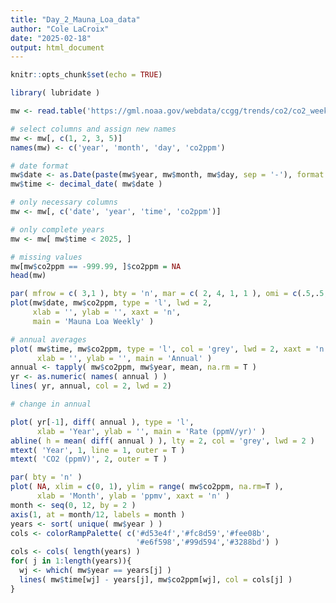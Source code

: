 ```yaml
---
title: "Day_2_Mauna_Loa_data"
author: "Cole LaCroix"
date: "2025-02-18"
output: html_document
---
```


```r
knitr::opts_chunk$set(echo = TRUE)
```

```r
library( lubridate )
```

```r
mw <- read.table('https://gml.noaa.gov/webdata/ccgg/trends/co2/co2_weekly_mlo.txt')

# select columns and assign new names
mw <- mw[, c(1, 2, 3, 5)]
names(mw) <- c('year', 'month', 'day', 'co2ppm')

# date format
mw$date <- as.Date(paste(mw$year, mw$month, mw$day, sep = '-'), format = '%Y-%m-%d')
mw$time <- decimal_date( mw$date ) 

# only necessary columns
mw <- mw[, c('date', 'year', 'time', 'co2ppm')]

# only complete years
mw <- mw[ mw$time < 2025, ]

# missing values
mw[mw$co2ppm == -999.99, ]$co2ppm = NA
head(mw) 
```
```r
par( mfrow = c( 3,1 ), bty = 'n', mar = c( 2, 4, 1, 1 ), omi = c(.5,.5,.5,.5) )
plot(mw$date, mw$co2ppm, type = 'l', lwd = 2,
     xlab = '', ylab = '', xaxt = 'n',
     main = 'Mauna Loa Weekly' )

# annual averages
plot( mw$time, mw$co2ppm, type = 'l', col = 'grey', lwd = 2, xaxt = 'n',
      xlab = '', ylab = '', main = 'Annual' )
annual <- tapply( mw$co2ppm, mw$year, mean, na.rm = T )
yr <- as.numeric( names( annual ) )
lines( yr, annual, col = 2, lwd = 2)

# change in annual

plot( yr[-1], diff( annual ), type = 'l', 
      xlab = 'Year', ylab = '', main = 'Rate (ppmV/yr)' )
abline( h = mean( diff( annual ) ), lty = 2, col = 'grey', lwd = 2 )
mtext( 'Year', 1, line = 1, outer = T )
mtext( 'CO2 (ppmV)', 2, outer = T )
```
```r
par( bty = 'n' )
plot( NA, xlim = c(0, 1), ylim = range( mw$co2ppm, na.rm=T ), 
      xlab = 'Month', ylab = 'ppmv', xaxt = 'n' )
month <- seq(0, 12, by = 2 )
axis(1, at = month/12, labels = month )
years <- sort( unique( mw$year ) )
cols <- colorRampPalette( c('#d53e4f','#fc8d59','#fee08b',
                            '#e6f598','#99d594','#3288bd') )
cols <- cols( length(years) )
for( j in 1:length(years)){
  wj <- which( mw$year == years[j] )
  lines( mw$time[wj] - years[j], mw$co2ppm[wj], col = cols[j] )
}
```

